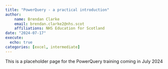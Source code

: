 ---
title: "PowerQuery - a practical introduction"
author:
    name: Brendan Clarke
    email: brendan.clarke2@nhs.scot
    affiliations: NHS Education for Scotland
date: "2024-07-17"
execute: 
  echo: true
categories: [excel, intermediate]
---

This is a placeholder page for the PowerQuery training coming in July 2024